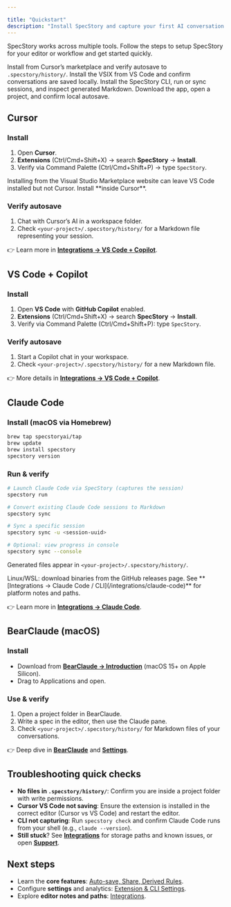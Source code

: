 ```yaml
---

title: "Quickstart"
description: "Install SpecStory and capture your first AI conversation in minutes."
---
```


SpecStory works across multiple tools. Follow the steps to setup SpecStory for your editor or workflow and get started quickly.

<CardGroup cols={2}>
  <Card title="Cursor" icon="laptop" href="#cursor">
    Install from Cursor’s marketplace and verify autosave to <code>.specstory/history/</code>.
  </Card>
  <Card title="VS Code + Copilot" icon="code" href="#vs-code-copilot">
    Install the VSIX from VS Code and confirm conversations are saved locally.
  </Card>
  <Card title="Claude Code / CLI" icon="terminal" href="#claude-code">
    Install the SpecStory CLI, run or sync sessions, and inspect generated Markdown.
  </Card>
  <Card title="BearClaude (macOS)" icon="bear" href="#bearclaude-macOS">
    Download the app, open a project, and confirm local autosave.
  </Card>
</CardGroup>



## Cursor

### Install

1. Open **Cursor**.
2. **Extensions** (Ctrl/Cmd+Shift+X) → search **SpecStory** → **Install**.
3. Verify via Command Palette (Ctrl/Cmd+Shift+P) → type `SpecStory`.

<Warning>
Installing from the Visual Studio Marketplace website can leave VS Code installed but not Cursor. Install **inside Cursor**.
</Warning>

### Verify autosave

1. Chat with Cursor’s AI in a workspace folder.
2. Check `<your-project>/.specstory/history/` for a Markdown file representing your session.

👉 Learn more in **[Integrations → VS Code + Copilot](/integrations/cursor)**.


## VS Code + Copilot

### Install

1. Open **VS Code** with **GitHub Copilot** enabled.
2. **Extensions** (Ctrl/Cmd+Shift+X) → search **SpecStory** → **Install**.
3. Verify via Command Palette (Ctrl/Cmd+Shift+P): type `SpecStory`.

### Verify autosave

1. Start a Copilot chat in your workspace.
2. Check `<your-project>/.specstory/history/` for a new Markdown file.

👉 More details in **[Integrations → VS Code + Copilot](/integrations/vscode)**.

## Claude Code

### Install (macOS via Homebrew)

```bash
brew tap specstoryai/tap
brew update
brew install specstory
specstory version
```

### Run & verify

```bash
# Launch Claude Code via SpecStory (captures the session)
specstory run

# Convert existing Claude Code sessions to Markdown
specstory sync

# Sync a specific session
specstory sync -u <session-uuid>

# Optional: view progress in console
specstory sync --console
```

Generated files appear in `<your-project>/.specstory/history/`.

<Tip>
Linux/WSL: download binaries from the GitHub releases page. See **[Integrations → Claude Code / CLI](/integrations/claude-code)** for platform notes and paths.
</Tip>

👉 Learn more in **[Integrations → Claude Code](/integrations/claude-code)**.

## BearClaude (macOS)

### Install

* Download from **[BearClaude → Introduction](/bearclaude/introduction)** (macOS 15+ on Apple Silicon).
* Drag to Applications and open.

### Use & verify

1. Open a project folder in BearClaude.
2. Write a spec in the editor, then use the Claude pane.
3. Check `<your-project>/.specstory/history/` for Markdown files of your conversations.

👉 Deep dive in **[BearClaude](/bearclaude/overview)** and **[Settings](/bearclaude/settings)**.

## Troubleshooting quick checks

* **No files in `.specstory/history/`**: Confirm you are inside a project folder with write permissions.
* **Cursor VS Code not saving**: Ensure the extension is installed in the correct editor (Cursor vs VS Code) and restart the editor.
* **CLI not capturing**: Run `specstory check` and confirm Claude Code runs from your shell (e.g., `claude --version`).
* **Still stuck**? See **[Integrations](/integrations)** for storage paths and known issues, or open **[Support](/support)**.



## Next steps

* Learn the **core features**: [Auto-save, Share, Derived Rules](/features).
* Configure **settings** and analytics: [Extension & CLI Settings](/specstory/settings).
* Explore **editor notes and paths**: [Integrations](/integrations).
